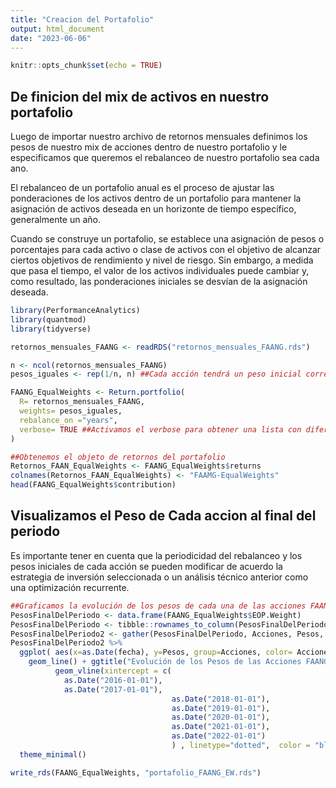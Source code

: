 ```yaml
---
title: "Creacion del Portafolio"
output: html_document
date: "2023-06-06"
---
```


```r
knitr::opts_chunk$set(echo = TRUE)
```

## De finicion del mix de activos en nuestro portafolio

Luego de importar nuestro archivo de retornos mensuales definimos los pesos de nuestro mix de acciones dentro de nuestro portafolio y le especificamos que queremos el rebalanceo de nuestro portafolio sea cada ano. 

El rebalanceo de un portafolio anual es el proceso de ajustar las ponderaciones de los activos dentro de un portafolio para mantener la asignación de activos deseada en un horizonte de tiempo específico, generalmente un año.

Cuando se construye un portafolio, se establece una asignación de pesos o porcentajes para cada activo o clase de activos con el objetivo de alcanzar ciertos objetivos de rendimiento y nivel de riesgo. Sin embargo, a medida que pasa el tiempo, el valor de los activos individuales puede cambiar y, como resultado, las ponderaciones iniciales se desvían de la asignación deseada.

```r
library(PerformanceAnalytics)
library(quantmod)
library(tidyverse)

retornos_mensuales_FAANG <- readRDS("retornos_mensuales_FAANG.rds")

n <- ncol(retornos_mensuales_FAANG)
pesos_iguales <- rep(1/n, n) ##Cada acción tendrá un peso inicial correspondiente al 20%

FAANG_EqualWeights <- Return.portfolio(
  R= retornos_mensuales_FAANG, 
  weights= pesos_iguales, 
  rebalance_on ="years", 
  verbose= TRUE ##Activamos el verbose para obtener una lista con diferentes parámetros relacionados al cálculo del retorno de este inndice
)

##Obtenemos el objeto de retornos del portafolio
Retornos_FAAN_EqualWeights <- FAANG_EqualWeights$returns
colnames(Retornos_FAAN_EqualWeights) <- "FAAMG-EqualWeights"
head(FAANG_EqualWeights$contribution)
```
## Visualizamos el Peso de Cada accion al final del periodo

Es importante tener en cuenta que la periodicidad del rebalanceo y los pesos iniciales de cada acción se pueden modificar de acuerdo la estrategia de inversión seleccionada o un análisis técnico anterior como una optimización recurrente.

```r
##Graficamos la evolución de los pesos de cada una de las acciones FAANG para tener una idea de como Return.portfolio hace los rebalanceos en los periodos especificados
PesosFinalDelPeriodo <- data.frame(FAANG_EqualWeights$EOP.Weight) 
PesosFinalDelPeriodo <- tibble::rownames_to_column(PesosFinalDelPeriodo, "fecha")
PesosFinalDelPeriodo2 <- gather(PesosFinalDelPeriodo, Acciones, Pesos, -fecha)
PesosFinalDelPeriodo2 %>%
  ggplot( aes(x=as.Date(fecha), y=Pesos, group=Acciones, color= Acciones)) +
    geom_line() + ggtitle("Evolución de los Pesos de las Acciones FAANG") + labs(x= "Fecha") +
          geom_vline(xintercept = c(
            as.Date("2016-01-01"),
            as.Date("2017-01-01"),
                                    as.Date("2018-01-01"),
                                    as.Date("2019-01-01"),
                                    as.Date("2020-01-01"),
                                    as.Date("2021-01-01"),
                                    as.Date("2022-01-01")
                                    ) , linetype="dotted",  color = "blue", linewidth=0.2) +
  theme_minimal()
```
```r
write_rds(FAANG_EqualWeights, "portafolio_FAANG_EW.rds")
```


